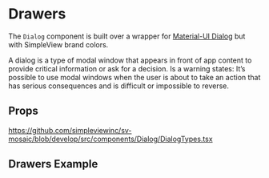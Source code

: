 
<Meta title='Components/Drawers/Readme' />

# Drawers

The `Dialog` component is built over a wrapper for [Material-UI Dialog](https://mui.com/components/dialogs/) but with SimpleView brand colors.

A dialog is a type of modal window that appears in front of app content to provide critical information or ask for a decision. 
Is a warning states: It’s possible to use modal windows when the user is about to take an action that has serious consequences and 
is difficult or impossible to reverse.

## Props

https://github.com/simpleviewinc/sv-mosaic/blob/develop/src/components/Dialog/DialogTypes.tsx

## Drawers Example

<Preview withSource='none'>
  <stories.Example />
</Preview>
